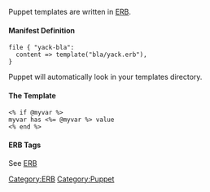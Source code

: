 Puppet templates are written in [[ERB]]. 

==== Manifest Definition ==== 
<pre>
file { "yack-bla":
  content => template("bla/yack.erb"),
}
</pre>
Puppet will automatically look in your templates directory.

==== The Template ====
<pre>
<% if @myvar %>
myvar has <%= @myvar %> value
<% end %>
</pre>

==== ERB Tags ====
See [[ERB]]

[[Category:ERB]][[Category:Puppet]]